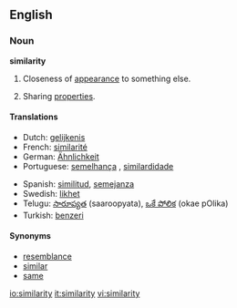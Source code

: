 ==English==
===Noun===
'''similarity'''

#Closeness of [[appearance]] to something else.
#{{philosophy}} Sharing [[properties]].

====Translations====
{{top}}
*Dutch: [[gelijkenis]] {{f}}
*French: [[similarité]] {{f}}
*German: [[Ähnlichkeit]] {{f}}
*Portuguese: [[semelhança]] {{f}}, [[similardidade]] {{f}}
{{mid}}
*Spanish: [[similitud]], [[semejanza]]
*Swedish: [[likhet]]
*Telugu: [[సారూప్యత]] (saaroopyata), [[ఒకే పోలిక]] (okae pOlika)
*Turkish: [[benzeri]]
{{bottom}}

====Synonyms====

*[[resemblance]]
*[[similar]]
*[[same]]

[[io:similarity]]
[[it:similarity]]
[[vi:similarity]]